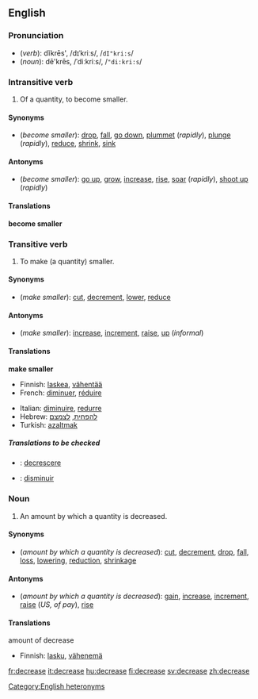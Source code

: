 ==English==
===Pronunciation===
*(''verb''): dĭkrēs', /dɪˈkriːs/, /<tt>dI"kri:s</tt>/
*(''noun''): dē'krēs, /ˈdiːkriːs/, /<tt>"di:kri:s</tt>/
[[Category:English heteronyms]]

===Intransitive verb===
{{en-infl-reg-other-e|decreas|e||}}

#Of a quantity, to become smaller.

====Synonyms====
*(''become smaller''): [[drop]], [[fall]], [[go down]], [[plummet]] (''rapidly''), [[plunge]] (''rapidly''), [[reduce]], [[shrink]], [[sink]]

====Antonyms====
*(''become smaller''): [[go up]], [[grow]], [[increase]], [[rise]], [[soar]] (''rapidly''), [[shoot up]] (''rapidly'')

====Translations====

'''become smaller'''
{{top}}
{{mid}}
{{bottom}}

===Transitive verb===
{{en-infl-reg-other-e|decreas|e||}}
#To make (a quantity) smaller.

====Synonyms====
*(''make smaller''): [[cut]], [[decrement]], [[lower]], [[reduce]]

====Antonyms====
*(''make smaller''): [[increase]], [[increment]], [[raise]], [[up]] (''informal'')

====Translations====

'''make smaller'''
{{top}}
*Finnish: [[laskea]], [[vähentää]]
*French: [[diminuer]], [[réduire]]
{{mid}}
*Italian: [[diminuire]], [[redurre]]
*Hebrew: [[להפחית]], [[לצמצם]]
*Turkish: [[azaltmak]]
{{bottom}}


=====Translations to be checked=====
<!--Remove this section once all of the translations below have been moved into the tables above.-->
{{checktrans}}

*{{ttbc|Italian}}: [[decrescere]] 
*{{ttbc|Spanish}}: [[disminuir]]

===Noun===
{{en-noun-reg}}

#An amount by which a quantity is decreased.

====Synonyms====
*(''amount by which a quantity is decreased''): [[cut]], [[decrement]], [[drop]], [[fall]], [[loss]], [[lowering]], [[reduction]], [[shrinkage]]

====Antonyms====
*(''amount by which a quantity is decreased''): [[gain]], [[increase]], [[increment]], [[raise]] (''US, of pay''), [[rise]]

====Translations====
;amount of decrease
{{top}}
*Finnish: [[lasku]], [[vähenemä]]
{{mid}}
{{bottom}}

[[fr:decrease]]
[[it:decrease]]
[[hu:decrease]]
[[fi:decrease]]
[[sv:decrease]]
[[zh:decrease]]